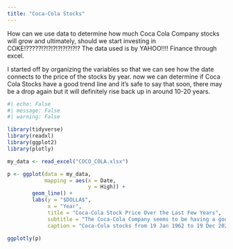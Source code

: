 ```yaml
---
title: "Coca-Cola Stocks"
---
```


How can we use data to determine how much Coca Cola Company stocks will grow and ultimately, should we start investing in COKE!?????!?!?!?!?!?!?!?!?
The data used is by YAHOO!!!! Finance through excel.

I started off by organizing the variables so that we can see how the date connects to the price of the stocks by year. now we can determine if Coca Cola Stocks have a good trend line and it's safe to say that soon, there may be a drop again but it will definitely rise back up in around 10-20 years.              


```r
#| echo: False
#| message: False
#| warning: False

library(tidyverse)
library(readxl)
library(ggplot2)
library(plotly)

my_data <- read_excel("COCO_COLA.xlsx")

p <- ggplot(data = my_data, 
            mapping = aes(x = Date, 
                          y = High)) + 
        geom_line() +
        labs(y = "$DOLLA$", 
             x = "Year",
             title = "Coca-Cola Stock Price Over the Last Few Years",
             subtitle = "The Coca-Cola Company seems to be having a good trend line.",
             caption = "Coca-Cola stocks from 19 Jan 1962 to 19 Dec 2021 used with Yahoo Finance")

ggplotly(p)

 

```

```r

```